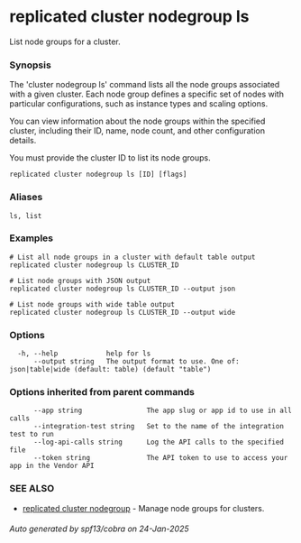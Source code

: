 # replicated cluster nodegroup ls

List node groups for a cluster.

### Synopsis

The 'cluster nodegroup ls' command lists all the node groups associated with a given cluster. Each node group defines a specific set of nodes with particular configurations, such as instance types and scaling options.

You can view information about the node groups within the specified cluster, including their ID, name, node count, and other configuration details.

You must provide the cluster ID to list its node groups.

```
replicated cluster nodegroup ls [ID] [flags]
```

### Aliases

```
ls, list
```

### Examples

```
# List all node groups in a cluster with default table output
replicated cluster nodegroup ls CLUSTER_ID

# List node groups with JSON output
replicated cluster nodegroup ls CLUSTER_ID --output json

# List node groups with wide table output
replicated cluster nodegroup ls CLUSTER_ID --output wide
```

### Options

```
  -h, --help            help for ls
      --output string   The output format to use. One of: json|table|wide (default: table) (default "table")
```

### Options inherited from parent commands

```
      --app string                The app slug or app id to use in all calls
      --integration-test string   Set to the name of the integration test to run
      --log-api-calls string      Log the API calls to the specified file
      --token string              The API token to use to access your app in the Vendor API
```

### SEE ALSO

* [replicated cluster nodegroup](replicated-cli-cluster-nodegroup)	 - Manage node groups for clusters.

###### Auto generated by spf13/cobra on 24-Jan-2025
